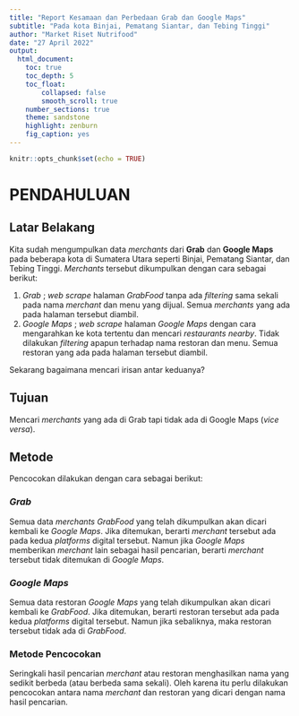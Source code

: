 ```yaml
---
title: "Report Kesamaan dan Perbedaan Grab dan Google Maps"
subtitle: "Pada kota Binjai, Pematang Siantar, dan Tebing Tinggi"
author: "Market Riset Nutrifood"
date: "27 April 2022"
output: 
  html_document:
    toc: true
    toc_depth: 5
    toc_float: 
        collapsed: false
        smooth_scroll: true
    number_sections: true
    theme: sandstone
    highlight: zenburn
    fig_caption: yes
---
```


```r
knitr::opts_chunk$set(echo = TRUE)
```

# PENDAHULUAN

## Latar Belakang

Kita sudah mengumpulkan data _merchants_ dari __Grab__ dan __Google Maps__ pada beberapa kota di Sumatera Utara seperti Binjai, Pematang Siantar, dan Tebing Tinggi. _Merchants_ tersebut dikumpulkan dengan cara sebagai berikut:

1. _Grab_ ; _web scrape_ halaman _GrabFood_ tanpa ada _filtering_ sama sekali pada nama _merchant_ dan menu yang dijual. Semua _merchants_ yang ada pada halaman tersebut diambil.
1. _Google Maps_ ; _web scrape_ halaman _Google Maps_ dengan cara mengarahkan ke kota tertentu dan mencari _restaurants nearby_. Tidak dilakukan _filtering_ apapun terhadap nama restoran dan menu. Semua restoran yang ada pada halaman tersebut diambil.

Sekarang bagaimana mencari irisan antar keduanya?

## Tujuan

Mencari _merchants_ yang ada di Grab tapi tidak ada di Google Maps (_vice versa_).

## Metode

Pencocokan dilakukan dengan cara sebagai berikut:

### _Grab_

Semua data _merchants GrabFood_ yang telah dikumpulkan akan dicari kembali ke _Google Maps_. Jika ditemukan, berarti _merchant_ tersebut ada pada kedua _platforms_ digital tersebut. Namun jika _Google Maps_ memberikan _merchant_ lain sebagai hasil pencarian, berarti _merchant_ tersebut tidak ditemukan di _Google Maps_.

### _Google Maps_

Semua data restoran _Google Maps_ yang telah dikumpulkan akan dicari kembali ke _GrabFood_. Jika ditemukan, berarti restoran tersebut ada pada kedua _platforms_ digital tersebut. Namun jika sebaliknya, maka restoran tersebut tidak ada di _GrabFood_.

### Metode Pencocokan

Seringkali hasil pencarian _merchant_ atau restoran menghasilkan nama yang sedikit berbeda (atau berbeda sama sekali). Oleh karena itu perlu dilakukan pencocokan antara nama _merchant_ dan restoran yang dicari dengan nama hasil pencarian.

